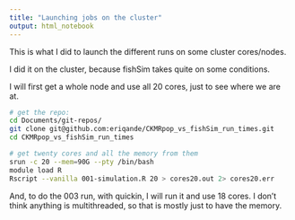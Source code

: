 ```yaml
---
title: "Launching jobs on the cluster"
output: html_notebook
---
```



This is what I did to launch the different runs on some cluster cores/nodes.

I did it on the cluster, because fishSim takes quite on some conditions.

I will first get a whole node and use all 20 cores, just to see where we are at.

```sh
# get the repo:
cd Documents/git-repos/
git clone git@github.com:eriqande/CKMRpop_vs_fishSim_run_times.git
cd CKMRpop_vs_fishSim_run_times

# get twenty cores and all the memory from them
srun -c 20 --mem=90G --pty /bin/bash
module load R
Rscript --vanilla 001-simulation.R 20 > cores20.out 2> cores20.err

```

And, to do the 003 run, with quickin, I will run it and use 18 cores.
I don't think anything is multithreaded, so that is mostly just
to have the memory.  

